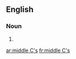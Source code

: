 {{also|middle Cs}}
==English==

===Noun===
{{head|en|noun plural form}}

# {{plural of|middle C|lang=en}}

[[ar:middle C's]]
[[fr:middle C's]]